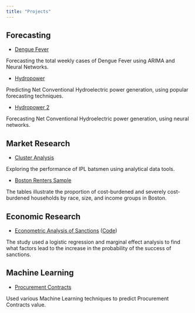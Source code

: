 ```yaml
---
title: "Projects"
---
```


## Forecasting

- [Dengue Fever](Dengue_fc.qmd)

Forecasting the total weekly cases of Dengue Fever using ARIMA and Neural Networks.

- [Hydropower](ETS.qmd)

Predicting Net Conventional Hydroelectric power generation, using popular forecasting techniques.

- [Hydropower 2](NNETAR.qmd)

Forecasting Net Conventional Hydroelectric power generation, using neural networks.

## Market Research

- [Cluster Analysis](cluster_ipl.qmd)

Exploring the performance of IPL batsmen using analytical data tools.

- [Boston Renters Sample](rents.qmd)

The tables illustrate the proportion of cost-burdened and severely cost-burdened households by race, size, and income groups in Boston.

## Economic Research

- [Econometric Analysis of Sanctions](Econ Thesis Alchinbayev 2.pdf) ([Code](sanctions.qmd))

The study used a logistic regression and marginal effect analysis to find what factors lead to the increase in the probability of the success of sanctions.

## Machine Learning

- [Procurement Contracts](ml_procurement.qmd)

Used various Machine Learning techniques to predict Procurement Contracts value.